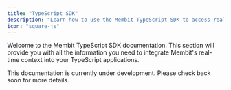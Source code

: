 ```yaml
---
title: "TypeScript SDK"
description: "Learn how to use the Membit TypeScript SDK to access real-time context."
icon: "square-js"
---
```


Welcome to the Membit TypeScript SDK documentation. This section will provide you with all the information you need to integrate Membit's real-time context into your TypeScript applications.

<Info>
  This documentation is currently under development. Please check back soon for
  more details.
</Info>
